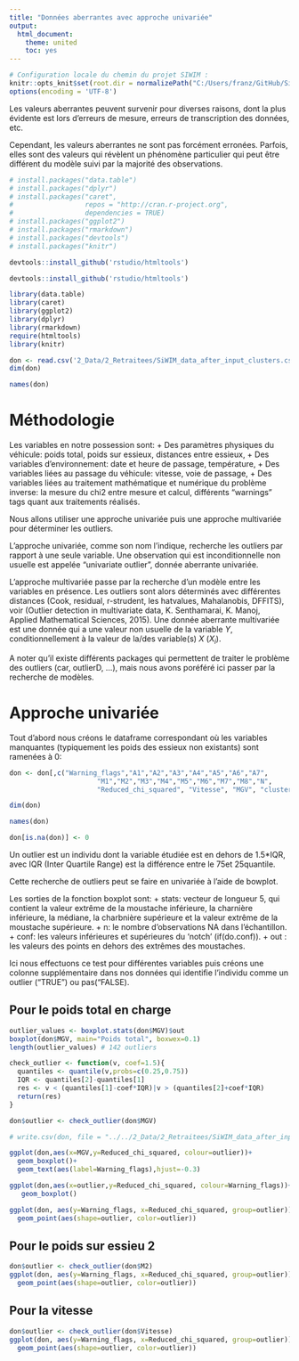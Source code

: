 ```yaml
---
title: "Données aberrantes avec approche univariée"
output: 
  html_document:
    theme: united
    toc: yes
---
```


```r
# Configuration locale du chemin du projet SIWIM :
knitr::opts_knit$set(root.dir = normalizePath("C:/Users/franz/GitHub/SiWIM-project/")) 
options(encoding = 'UTF-8')
```

Les valeurs aberrantes peuvent survenir pour diverses raisons, dont la plus évidente est lors d’erreurs de mesure, erreurs de transcription des données, etc.

Cependant, les valeurs aberrantes ne sont pas forcément erronées.  Parfois, elles sont des valeurs qui révèlent un phénomène particulier qui peut être différent du modèle suivi par la majorité des observations.

```r
# install.packages("data.table")
# install.packages("dplyr")
# install.packages("caret",
#                  repos = "http://cran.r-project.org", 
#                  dependencies = TRUE)
# install.packages("ggplot2")
# install.packages("rmarkdown")
# install.packages("devtools")
# install.packages("knitr")

devtools::install_github('rstudio/htmltools')

devtools::install_github('rstudio/htmltools')

library(data.table)
library(caret)
library(ggplot2)
library(dplyr)
library(rmarkdown)
require(htmltools)
library(knitr)

don <- read.csv('2_Data/2_Retraitees/SiWIM_data_after_input_clusters.csv',header=T)
dim(don)

names(don)
```

# Méthodologie

Les variables en notre possession sont: 
+ Des paramètres physiques du véhicule: poids total, poids sur essieux, distances entre essieux, 
+ Des variables d'environnement: date et heure de passage, température, 
+ Des variables liées au passage du véhicule: vitesse, voie de passage, 
+ Des variables liées au traitement mathématique et numérique du problème inverse: la mesure du chi2 entre mesure et calcul, différents "warnings" tags quant aux traitements réalisés.

Nous allons utiliser une approche univariée puis une approche multivariée pour déterminer les outliers. 

L'approche univariée, comme son nom l'indique, recherche les outliers par rapport à une seule variable. Une observation qui est inconditionnelle non usuelle est appelée "univariate outlier", donnée aberrante univariée.  

L'approche multivariée passe par la recherche d'un modèle entre les variables en présence. Les outliers sont alors déterminés avec différentes distances (Cook, residual, r-strudent, les hatvalues, Mahalanobis, DFFITS), voir (Outlier detection in multivariate data, K. Senthamarai, K. Manoj, Applied Mathematical Sciences, 2015). 
Une donnée aberrante multivariée est une donnée qui a une valeur non usuelle de la variable $Y$, conditionnellement à la valeur de la/des variable(s) $X$ ($X_i$).

A noter qu'il existe différents packages qui permettent de traiter le problème des outliers (car, outlierD, ...), mais nous avons poréféré ici passer par la recherche de modèles. 


# Approche univariée

Tout d'abord nous créons le dataframe correspondant où les variables manquantes (typiquement les poids des essieux non existants) sont ramenées à 0: 

```r
don <- don[,c("Warning_flags","A1","A2","A3","A4","A5","A6","A7",
                      "M1","M2","M3","M4","M5","M6","M7","M8","N", 
                      "Reduced_chi_squared", "Vitesse", "MGV", "clusters_kmeans")]

dim(don)

names(don)

don[is.na(don)] <- 0
```

Un outlier est un individu dont la variable étudiée est en dehors de 1.5*IQR, avec IQR (Inter Quartile Range) est la différence entre le 75\ieme et 25\ieme quantile. 

Cette recherche de outliers peut se faire en univariée à l'aide de bowplot. 

Les sorties de la fonction boxplot sont: 
+ stats: vecteur de longueur 5, qui contient la valeur extrême de la moustache inférieure, la charnière inférieure, la médiane, la charbnière supérieure et la valeur extrême de la moustache supérieure. 
+ n: le nombre d'observations NA dans l'échantillon.	
+ conf: les valeurs inférieures et supérieures du ‘notch’ (if(do.conf)). 
+ out : les valeurs des points en dehors des extrêmes des moustaches. 

Ici nous effectuons ce test pour différentes variables puis créons une colonne supplémentaire dans nos données qui identifie l'individu comme un outlier ("TRUE") ou pas("FALSE). 

## Pour le poids total en charge

```r
outlier_values <- boxplot.stats(don$MGV)$out
boxplot(don$MGV, main="Poids total", boxwex=0.1)
length(outlier_values) # 142 outliers

check_outlier <- function(v, coef=1.5){
  quantiles <- quantile(v,probs=c(0.25,0.75))
  IQR <- quantiles[2]-quantiles[1]
  res <- v < (quantiles[1]-coef*IQR)|v > (quantiles[2]+coef*IQR)
  return(res)
}

don$outlier <- check_outlier(don$MGV)

# write.csv(don, file = "../../2_Data/2_Retraitees/SiWIM_data_after_input_clusters_outliers.csv")
```

```r
ggplot(don,aes(x=MGV,y=Reduced_chi_squared, colour=outlier))+
  geom_boxplot()+
  geom_text(aes(label=Warning_flags),hjust=-0.3)
```

```r
ggplot(don,aes(x=outlier,y=Reduced_chi_squared, colour=Warning_flags))+
   geom_boxplot()
```

```r
ggplot(don, aes(y=Warning_flags, x=Reduced_chi_squared, group=outlier)) +
  geom_point(aes(shape=outlier, color=outlier))
```

## Pour le poids sur essieu 2

```r
don$outlier <- check_outlier(don$M2)
ggplot(don, aes(y=Warning_flags, x=Reduced_chi_squared, group=outlier)) +
  geom_point(aes(shape=outlier, color=outlier))
```

## Pour la vitesse

```r
don$outlier <- check_outlier(don$Vitesse)
ggplot(don, aes(y=Warning_flags, x=Reduced_chi_squared, group=outlier)) +
  geom_point(aes(shape=outlier, color=outlier))
```

